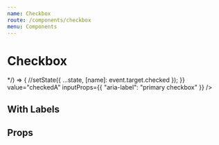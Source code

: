 ```yaml
---
name: Checkbox
route: /components/checkbox
menu: Components
---
```



# Checkbox

<Playground>
  <Flex>
    <Checkbox
      checked={true}
      onChange={(event /*: React.ChangeEvent<HTMLInputElement> */) => {
        //setState({ ...state, [name]: event.target.checked });
      }}
      value="checkedA"
      inputProps={{
        "aria-label": "primary checkbox"
      }}
    />
    <Checkbox
      checked={false}
      value="checkedB"
      color="primary"
      inputProps={{
        "aria-label": "secondary checkbox"
      }}
    />
    <Checkbox
      value="checkedC"
      inputProps={{
        "aria-label": "uncontrolled-checkbox"
      }}
    />
    <Checkbox
      disabled={true}
      value="checkedD"
      inputProps={{
        "aria-label": "disabled checkbox"
      }}
    />
    <Checkbox
      disabled={true}
      checked={true}
      value="checkedE"
      inputProps={{
        "aria-label": "disabled checked checkbox"
      }}
    />
    <Checkbox
      value="checkedF"
      indeterminate={true}
      inputProps={{
        "aria-label": "indeterminate checkbox"
      }}
    />
    <Checkbox
      defaultChecked={true}
      color="default"
      value="checkedG"
      inputProps={{
        "aria-label": "checkbox with default color"
      }}
    />
  </Flex>
</Playground>

## With Labels

## Props

<Props of={Checkbox} />
